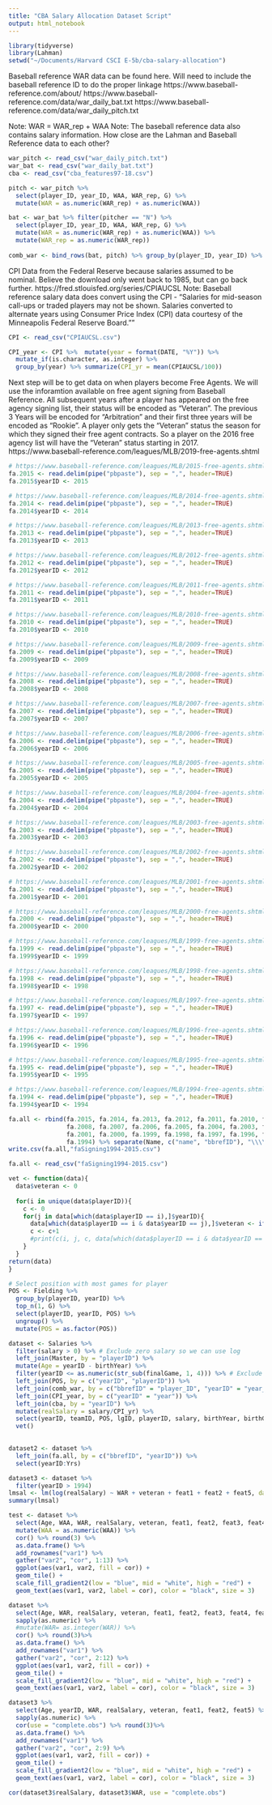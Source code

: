 ```yaml
---
title: "CBA Salary Allocation Dataset Script"
output: html_notebook
---
```


```r
library(tidyverse)
library(Lahman)
setwd("~/Documents/Harvard CSCI E-5b/cba-salary-allocation")
```


Baseball reference WAR data can be found here. Will need to include the baseball reference ID to do the proper linkage
https://www.baseball-reference.com/about/
https://www.baseball-reference.com/data/war_daily_bat.txt
https://www.baseball-reference.com/data/war_daily_pitch.txt

Note: WAR = WAR_rep + WAA
Note: The baseball reference data also contains salary information. How close are the Lahman and Baseball Reference data to each other?

```r
war_pitch <- read_csv("war_daily_pitch.txt")
war_bat <- read_csv("war_daily_bat.txt")
cba <- read_csv("cba_features97-18.csv")
```


```r
pitch <- war_pitch %>%
  select(player_ID, year_ID, WAA, WAR_rep, G) %>%
  mutate(WAR = as.numeric(WAR_rep) + as.numeric(WAA))

bat <- war_bat %>% filter(pitcher == "N") %>%
  select(player_ID, year_ID, WAA, WAR_rep, G) %>%
  mutate(WAR = as.numeric(WAR_rep) + as.numeric(WAA)) %>%
  mutate(WAR_rep = as.numeric(WAR_rep))
  
comb_war <- bind_rows(bat, pitch) %>% group_by(player_ID, year_ID) %>% top_n(1, G)

```

CPI Data from the Federal Reserve because salaries assumed to be nominal. Believe the download only went back to 1985, but can go back further.
https://fred.stlouisfed.org/series/CPIAUCSL
Note: Baseball reference salary data does convert using the CPI  - "Salaries for mid-season call-ups or traded players may not be shown. Salaries converted to alternate years using Consumer Price Index (CPI) data courtesy of the Minneapolis Federal Reserve Board.""

```r
CPI <- read_csv("CPIAUCSL.csv")

CPI_year <- CPI %>%  mutate(year = format(DATE, "%Y")) %>% 
  mutate_if(is.character, as.integer) %>%
  group_by(year) %>% summarize(CPI_yr = mean(CPIAUCSL/100)) 
```

Next step will be to get data on when players become Free Agents. We will use the inforamtion available on free agent signing from Baseball Reference. All subsequent years after a player has appeared on the free agency signing list, their status will be encoded as "Veteran". The previous 3 Years will be encoded for "Arbitration" and their first three years will be encoded as "Rookie". A player only gets the "Veteran" status the season for which they signed their free agent contracts. So a player on the 2016 free agency list will have the "Veteran" status starting in 2017.
https://www.baseball-reference.com/leagues/MLB/2019-free-agents.shtml


```r
# https://www.baseball-reference.com/leagues/MLB/2015-free-agents.shtml
fa.2015 <- read.delim(pipe("pbpaste"), sep = ",", header=TRUE)
fa.2015$yearID <- 2015

# https://www.baseball-reference.com/leagues/MLB/2014-free-agents.shtml
fa.2014 <- read.delim(pipe("pbpaste"), sep = ",", header=TRUE)
fa.2014$yearID <- 2014

# https://www.baseball-reference.com/leagues/MLB/2013-free-agents.shtml
fa.2013 <- read.delim(pipe("pbpaste"), sep = ",", header=TRUE)
fa.2013$yearID <- 2013

# https://www.baseball-reference.com/leagues/MLB/2012-free-agents.shtml
fa.2012 <- read.delim(pipe("pbpaste"), sep = ",", header=TRUE)
fa.2012$yearID <- 2012

# https://www.baseball-reference.com/leagues/MLB/2011-free-agents.shtml
fa.2011 <- read.delim(pipe("pbpaste"), sep = ",", header=TRUE)
fa.2011$yearID <- 2011

# https://www.baseball-reference.com/leagues/MLB/2010-free-agents.shtml
fa.2010 <- read.delim(pipe("pbpaste"), sep = ",", header=TRUE)
fa.2010$yearID <- 2010

# https://www.baseball-reference.com/leagues/MLB/2009-free-agents.shtml
fa.2009 <- read.delim(pipe("pbpaste"), sep = ",", header=TRUE)
fa.2009$yearID <- 2009

# https://www.baseball-reference.com/leagues/MLB/2008-free-agents.shtml
fa.2008 <- read.delim(pipe("pbpaste"), sep = ",", header=TRUE)
fa.2008$yearID <- 2008

# https://www.baseball-reference.com/leagues/MLB/2007-free-agents.shtml
fa.2007 <- read.delim(pipe("pbpaste"), sep = ",", header=TRUE)
fa.2007$yearID <- 2007

# https://www.baseball-reference.com/leagues/MLB/2006-free-agents.shtml
fa.2006 <- read.delim(pipe("pbpaste"), sep = ",", header=TRUE)
fa.2006$yearID <- 2006

# https://www.baseball-reference.com/leagues/MLB/2005-free-agents.shtml
fa.2005 <- read.delim(pipe("pbpaste"), sep = ",", header=TRUE)
fa.2005$yearID <- 2005

# https://www.baseball-reference.com/leagues/MLB/2004-free-agents.shtml
fa.2004 <- read.delim(pipe("pbpaste"), sep = ",", header=TRUE)
fa.2004$yearID <- 2004

# https://www.baseball-reference.com/leagues/MLB/2003-free-agents.shtml
fa.2003 <- read.delim(pipe("pbpaste"), sep = ",", header=TRUE)
fa.2003$yearID <- 2003

# https://www.baseball-reference.com/leagues/MLB/2002-free-agents.shtml
fa.2002 <- read.delim(pipe("pbpaste"), sep = ",", header=TRUE)
fa.2002$yearID <- 2002

# https://www.baseball-reference.com/leagues/MLB/2001-free-agents.shtml
fa.2001 <- read.delim(pipe("pbpaste"), sep = ",", header=TRUE)
fa.2001$yearID <- 2001

# https://www.baseball-reference.com/leagues/MLB/2000-free-agents.shtml
fa.2000 <- read.delim(pipe("pbpaste"), sep = ",", header=TRUE)
fa.2000$yearID <- 2000

# https://www.baseball-reference.com/leagues/MLB/1999-free-agents.shtml
fa.1999 <- read.delim(pipe("pbpaste"), sep = ",", header=TRUE)
fa.1999$yearID <- 1999

# https://www.baseball-reference.com/leagues/MLB/1998-free-agents.shtml
fa.1998 <- read.delim(pipe("pbpaste"), sep = ",", header=TRUE)
fa.1998$yearID <- 1998

# https://www.baseball-reference.com/leagues/MLB/1997-free-agents.shtml
fa.1997 <- read.delim(pipe("pbpaste"), sep = ",", header=TRUE)
fa.1997$yearID <- 1997

# https://www.baseball-reference.com/leagues/MLB/1996-free-agents.shtml
fa.1996 <- read.delim(pipe("pbpaste"), sep = ",", header=TRUE)
fa.1996$yearID <- 1996

# https://www.baseball-reference.com/leagues/MLB/1995-free-agents.shtml
fa.1995 <- read.delim(pipe("pbpaste"), sep = ",", header=TRUE)
fa.1995$yearID <- 1995

# https://www.baseball-reference.com/leagues/MLB/1994-free-agents.shtml
fa.1994 <- read.delim(pipe("pbpaste"), sep = ",", header=TRUE)
fa.1994$yearID <- 1994

```

```r

fa.all <- rbind(fa.2015, fa.2014, fa.2013, fa.2012, fa.2011, fa.2010, fa.2009,
                fa.2008, fa.2007, fa.2006, fa.2005, fa.2004, fa.2003, fa.2002,
                fa.2001, fa.2000, fa.1999, fa.1998, fa.1997, fa.1996, fa.1995,
                fa.1994) %>% separate(Name, c("name", "bbrefID"), "\\\\") # Escape string headaches https://xkcd.com/1638/
write.csv(fa.all,"faSigning1994-2015.csv")

```
```r
fa.all <- read_csv("faSigning1994-2015.csv")
```

```r
vet <- function(data){
  data$veteran <- 0
  
  for(i in unique(data$playerID)){
    c <- 0
    for(j in data[which(data$playerID == i),]$yearID){
      data[which(data$playerID == i & data$yearID == j),]$veteran <- ifelse(c < 7, 0, 1)
      c <- c+1
      #print(c(i, j, c, data[which(data$playerID == i & data$yearID == j),]$veteran))
    }
  }
return(data)
}
```



```r
# Select position with most games for player
POS <- Fielding %>% 
  group_by(playerID, yearID) %>% 
  top_n(1, G) %>%
  select(playerID, yearID, POS) %>%
  ungroup() %>%
  mutate(POS = as.factor(POS))

dataset <- Salaries %>%
  filter(salary > 0) %>% # Exclude zero salary so we can use log
  left_join(Master, by = "playerID") %>%
  mutate(Age = yearID - birthYear) %>%
  filter(yearID <= as.numeric(str_sub(finalGame, 1, 4))) %>% # Exclude errors in salary table
  left_join(POS, by = c("yearID", "playerID")) %>%
  left_join(comb_war, by = c("bbrefID" = "player_ID", "yearID" = "year_ID")) %>%
  left_join(CPI_year, by = c("yearID" = "year")) %>%
  left_join(cba, by = "yearID") %>%
  mutate(realSalary = salary/CPI_yr) %>% 
  select(yearID, teamID, POS, lgID, playerID, salary, birthYear, birthCountry, nameFirst, nameLast, Age, WAA, WAR_rep, WAR, realSalary, bbrefID, feat1, feat2, feat3, feat4, feat5, feat6, feat7) %>%
  vet()
  
```

```r
dataset2 <- dataset %>%
  left_join(fa.all, by = c("bbrefID", "yearID")) %>% 
  select(yearID:Yrs)
```

```r
dataset3 <- dataset %>%
  filter(yearID > 1994)
lmsal <- lm(log(realSalary) ~ WAR + veteran + feat1 + feat2 + feat5, data = dataset3)
summary(lmsal)
```




```r
test <- dataset %>% 
  select(Age, WAA, WAR, realSalary, veteran, feat1, feat2, feat3, feat4, feat5, feat6, feat7) %>% 
  mutate(WAA = as.numeric(WAA)) %>%
  cor() %>% round(3) %>% 
  as.data.frame() %>% 
  add_rownames("var1") %>%
  gather("var2", "cor", 1:13) %>%
  ggplot(aes(var1, var2, fill = cor)) +
  geom_tile() +
  scale_fill_gradient2(low = "blue", mid = "white", high = "red") +
  geom_text(aes(var1, var2, label = cor), color = "black", size = 3)
```


```r
dataset %>% 
  select(Age, WAR, realSalary, veteran, feat1, feat2, feat3, feat4, feat5, feat6, feat7) %>% 
  sapply(as.numeric) %>%
  #mutate(WAR= as.integer(WAR)) %>%
  cor() %>% round(3)%>% 
  as.data.frame() %>% 
  add_rownames("var1") %>%
  gather("var2", "cor", 2:12) %>%
  ggplot(aes(var1, var2, fill = cor)) +
  geom_tile() +
  scale_fill_gradient2(low = "blue", mid = "white", high = "red") +
  geom_text(aes(var1, var2, label = cor), color = "black", size = 3)
```



```r
dataset3 %>% 
  select(Age, yearID, WAR, realSalary, veteran, feat1, feat2, feat5) %>% 
  sapply(as.numeric) %>%
  cor(use = "complete.obs") %>% round(3)%>% 
  as.data.frame() %>% 
  add_rownames("var1") %>%
  gather("var2", "cor", 2:9) %>%
  ggplot(aes(var1, var2, fill = cor)) +
  geom_tile() +
  scale_fill_gradient2(low = "blue", mid = "white", high = "red") +
  geom_text(aes(var1, var2, label = cor), color = "black", size = 3)
```



```r
cor(dataset3$realSalary, dataset3$WAR, use = "complete.obs")
```






